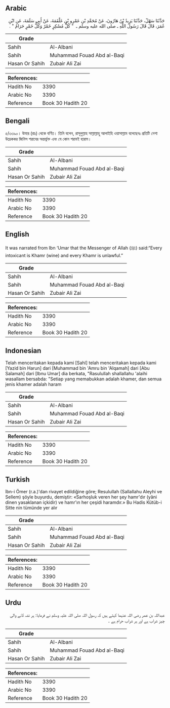 ## Arabic


<div dir="rtl" lang="ar" style={{fontSize:'larger',backgroundColor:'#f8f9fa',padding:20}}>
حَدَّثَنَا سَهْلٌ، حَدَّثَنَا يَزِيدُ بْنُ هَارُونَ، عَنْ مُحَمَّدِ بْنِ عَمْرِو بْنِ عَلْقَمَةَ، عَنْ أَبِي سَلَمَةَ، عَنِ ابْنِ عُمَرَ، قَالَ قَالَ رَسُولُ اللَّهِ ـ صلى الله عليه وسلم ـ ‏ "‏ كُلُّ مُسْكِرٍ خَمْرٌ وَكُلُّ خَمْرٍ حَرَامٌ ‏"‏ ‏.‏
</div>
<div style={{backgroundColor:'#f8f9fa',padding:20, marginBottom: 10}}><table> <thead> <tr> <th>Grade</th> <th></th> </tr> </thead> <tbody> <tr><td>Sahih</td><td>Al-Albani</td></tr><tr><td>Sahih</td><td>Muhammad Fouad Abd al-Baqi</td></tr><tr><td>Hasan Or Sahih</td><td>Zubair Ali Zai</td></tr></tbody></table><table> <thead> <tr> <th>References:</th> <th></th> </tr> </thead> <tbody><tr><td>Hadith No</td><td>3390</td></tr><tr><td>Arabic No</td><td>3390</td></tr><tr><td>Reference</td><td>Book 30 Hadith 20</td></tr></tbody></table></div>

## Bengali


<div dir="ltr" lang="bn" style={{fontSize:'larger',backgroundColor:'#f8f9fa',padding:20}}>
৫/৩৩৯০। উমার (রাঃ) থেকে বর্ণিত। তিনি বলেন, রাসূলুল্লাহ সাল্লাল্লাহু আলাইহি ওয়াসাল্লাম বলেছেনঃ প্রতিটি নেশা উদ্রেককর জিনিস শরাবের অন্তর্ভুক্ত এবং যে কোন শরাবই হারাম।
</div>
<div style={{backgroundColor:'#f8f9fa',padding:20, marginBottom: 10}}><table> <thead> <tr> <th>Grade</th> <th></th> </tr> </thead> <tbody> <tr><td>Sahih</td><td>Al-Albani</td></tr><tr><td>Sahih</td><td>Muhammad Fouad Abd al-Baqi</td></tr><tr><td>Hasan Or Sahih</td><td>Zubair Ali Zai</td></tr></tbody></table><table> <thead> <tr> <th>References:</th> <th></th> </tr> </thead> <tbody><tr><td>Hadith No</td><td>3390</td></tr><tr><td>Arabic No</td><td>3390</td></tr><tr><td>Reference</td><td>Book 30 Hadith 20</td></tr></tbody></table></div>

## English


<div dir="ltr" lang="en" style={{fontSize:'larger',backgroundColor:'#f8f9fa',padding:20}}>
It was narrated from Ibn ‘Umar that the Messenger of Allah (ﷺ) said:“Every intoxicant is Khamr (wine) and every Khamr is unlawful.”
</div>
<div style={{backgroundColor:'#f8f9fa',padding:20, marginBottom: 10}}><table> <thead> <tr> <th>Grade</th> <th></th> </tr> </thead> <tbody> <tr><td>Sahih</td><td>Al-Albani</td></tr><tr><td>Sahih</td><td>Muhammad Fouad Abd al-Baqi</td></tr><tr><td>Hasan Or Sahih</td><td>Zubair Ali Zai</td></tr></tbody></table><table> <thead> <tr> <th>References:</th> <th></th> </tr> </thead> <tbody><tr><td>Hadith No</td><td>3390</td></tr><tr><td>Arabic No</td><td>3390</td></tr><tr><td>Reference</td><td>Book 30 Hadith 20</td></tr></tbody></table></div>

## Indonesian


<div dir="ltr" lang="id" style={{fontSize:'larger',backgroundColor:'#f8f9fa',padding:20}}>
Telah menceritakan kepada kami [Sahl] telah menceritakan kepada kami [Yazid bin Harun] dari [Muhammad bin 'Amru bin 'Alqamah] dari [Abu Salamah] dari [Ibnu Umar] dia berkata, "Rasulullah shallallahu 'alaihi wasallam bersabda: "Setiap yang memabukkan adalah khamer, dan semua jenis khamer adalah haram
</div>
<div style={{backgroundColor:'#f8f9fa',padding:20, marginBottom: 10}}><table> <thead> <tr> <th>Grade</th> <th></th> </tr> </thead> <tbody> <tr><td>Sahih</td><td>Al-Albani</td></tr><tr><td>Sahih</td><td>Muhammad Fouad Abd al-Baqi</td></tr><tr><td>Hasan Or Sahih</td><td>Zubair Ali Zai</td></tr></tbody></table><table> <thead> <tr> <th>References:</th> <th></th> </tr> </thead> <tbody><tr><td>Hadith No</td><td>3390</td></tr><tr><td>Arabic No</td><td>3390</td></tr><tr><td>Reference</td><td>Book 30 Hadith 20</td></tr></tbody></table></div>

## Turkish


<div dir="ltr" lang="tr" style={{fontSize:'larger',backgroundColor:'#f8f9fa',padding:20}}>
îbn-i Ömer (r.a.)'dan rivayet edildiğine göre; Resulullah (Sallallahu Aleyhi ve Sellem) şöyle buyurdu, demiştir: «Sarhoşluk veren her şey hamr'dır (yâni dinen yasaklanan içkidir) ve hamr'ın her çeşidi haramdır.» Bu Hadis Kütüb-i Sitte nin tümünde yer alır
</div>
<div style={{backgroundColor:'#f8f9fa',padding:20, marginBottom: 10}}><table> <thead> <tr> <th>Grade</th> <th></th> </tr> </thead> <tbody> <tr><td>Sahih</td><td>Al-Albani</td></tr><tr><td>Sahih</td><td>Muhammad Fouad Abd al-Baqi</td></tr><tr><td>Hasan Or Sahih</td><td>Zubair Ali Zai</td></tr></tbody></table><table> <thead> <tr> <th>References:</th> <th></th> </tr> </thead> <tbody><tr><td>Hadith No</td><td>3390</td></tr><tr><td>Arabic No</td><td>3390</td></tr><tr><td>Reference</td><td>Book 30 Hadith 20</td></tr></tbody></table></div>

## Urdu


<div dir="rtl" lang="ur" style={{fontSize:'larger',backgroundColor:'#f8f9fa',padding:20}}>
عبداللہ بن عمر رضی اللہ عنہما کہتے ہیں کہ رسول اللہ صلی اللہ علیہ وسلم نے فرمایا: ہر نشہ لانے والی چیز شراب ہے اور ہر شراب حرام ہے ۔
</div>
<div style={{backgroundColor:'#f8f9fa',padding:20, marginBottom: 10}}><table> <thead> <tr> <th>Grade</th> <th></th> </tr> </thead> <tbody> <tr><td>Sahih</td><td>Al-Albani</td></tr><tr><td>Sahih</td><td>Muhammad Fouad Abd al-Baqi</td></tr><tr><td>Hasan Or Sahih</td><td>Zubair Ali Zai</td></tr></tbody></table><table> <thead> <tr> <th>References:</th> <th></th> </tr> </thead> <tbody><tr><td>Hadith No</td><td>3390</td></tr><tr><td>Arabic No</td><td>3390</td></tr><tr><td>Reference</td><td>Book 30 Hadith 20</td></tr></tbody></table></div>